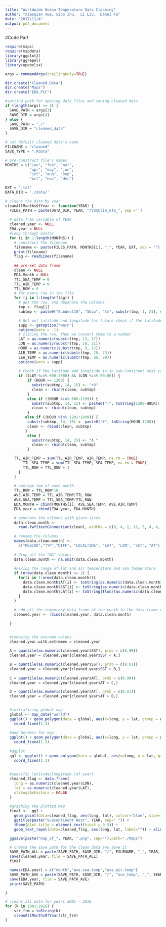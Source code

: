 ```yaml
---
title: "Worldwide Ocean Temperature Data Cleaning"
author: "Xiaoqian Xue, Sibo Zhu,  Li Liu,  Danni Fu"
date: "2017/11/4"
output: pdf_document
---
```


#Code Part

```r
require(maps)
require(mapdata)
library(ggplot2)
library(ggrepel)
library(openxlsx)

args = commandArgs(trailingOnly=TRUE)

dir.create("Cleaned_Data")
dir.create("Maps")
dir.create("EDA_PIC")

#setting path for opening data files and saving cleaned data
if (length(args) >= 4) {
  SAVE_PATH = args[3]
  SAVE_DIR = args[4]
} else {
  SAVE_PATH = "./"               
  SAVE_DIR = "cleaned_data"   
}

# set defualt cleaned data's name
FILENAME = "cleaned"
SAVE_TYPE = ".Rdata"

# pre-construct file's names
MONTHS = c("jan", "feb", "mar",
           "apr", "may", "jun",
           "jul", "aug", "sep",
           "oct", "nov", "dec")

EXT = ".txt"
DATA_DIR = './data/'

# cleans the data by year
cleanAllMonthsOfYear <- function(YEAR) {
  FILES_PATH = paste(DATA_DIR, YEAR, "/VOSClim_GTS_", sep ='')
  
  # data fram variable of YEAR
  cleaned.year <- NULL
  EDA.year = NULL
  #loop through months
  for (i in 1:length(MONTHS)) {
    # construct the filename
    filename <- paste(FILES_PATH, MONTHS[i], "_", YEAR, EXT, sep = "")
    print(filename)
    flag <- readLines(filename)
    
    ## pre-set data frame
    clean <- NULL
    EDA.Month = NULL
    TTL_SEA_TEMP = 0
    TTL_AIR_TEMP = 0
    TTL_ROW = 0
    # for every row in the file
    for (j in 1:length(flag)) {
      # get the row, and deparate the columns
      tmp <- flag[j]
      subtmp <- paste0("SubWest10", "Ship", "tm", substr(tmp, 1, 21), substr(tmp, 86, 89), substr(tmp, 70, 73))

      # Get out latitude and longitude for future check if the latitude and longitude is in sub-Continent West ranges
      supp <- getOption("warn")
      options(warn = -1)
      # slicing the row, then we convert them to a number
      LAT = as.numeric(substr(tmp, 13, 17))   
      LON = as.numeric(substr(tmp, 18, 21))
      HOUR = as.numeric(substr(tmp, 9, 12))
      AIR_TEMP = as.numeric(substr(tmp, 70, 73))
      SEA_TEMP = as.numeric(substr(tmp, 86, 89))
      options(warn = supp)
 
      # Check if the latitude and longitude is in sub-Continent West ranges, and if time period is within 6 hours of noon 
      if ((LAT %in% 600:2000) && (LON %in% 60:80)) {
          if (HOUR == 1200) {
            substr(subtmp, 14, 15) <- "+0"
            clean <- rbind(clean, subtmp)
          }
          else if ((HOUR %in% 600:1199)) {
            substr(subtmp, 14, 15) <- paste0("-", toString(1200-HOUR))
            clean <- rbind(clean, subtmp)
          }
         else if ((HOUR %in% 1201:1800)) {
          substr(subtmp, 14, 15) <- paste0("+", toString(HOUR-1200))
          clean <- rbind(clean, subtmp)
         }
          else {
            substr(subtmp, 14, 15) <- "A "
            clean <- rbind(clean, subtmp)
          }

	TTL_AIR_TEMP = sum(TTL_AIR_TEMP, AIR_TEMP, na.rm = TRUE)
        TTL_SEA_TEMP = sum(TTL_SEA_TEMP, SEA_TEMP, na.rm = TRUE)
        TTL_ROW = TTL_ROW + 1
      }
    }
 
    # averege tem of each month 
    TTL_ROW = TTL_ROW*10
    AVE.AIR.TEMP = TTL_AIR_TEMP/TTL_ROW
    AVE.SEA.TEMP = TTL_SEA_TEMP/TTL_ROW
    EDA.MONTH = cbind(MONTHS[i], AVE.SEA.TEMP, AVE.AIR.TEMP)
    EDA.year = rbind(EDA.year, EDA.MONTH)

    # generate the columns with given sizes
    data.clean.month <-
      read.fwf(textConnection(clean), widths = c(9, 4, 2, 12, 5, 4, 4, 4))
    
    # rename the columns
    names(data.clean.month) <-
      c("REGION","TYP","DIFF", "LOCALTIME", "LAT", "LON", "SST", "AT")
  
    # drop all the "NA" values
    data.clean.month <- na.omit(data.clean.month)
    
    #Fixing the range of lat and air temperature and sea temperature
    if (nrow(data.clean.month) >= 1) {
      for(i in 1:nrow(data.clean.month)){
        data.clean.month$AT[i] <- toString(as.numeric(data.clean.month$AT[i])/10)
        data.clean.month$SST[i] <- toString(as.numeric(data.clean.month$SST[i])/10)
        data.clean.month$LAT[i] <- toString(floor(as.numeric(data.clean.month$LAT[i])/100))
      }
    }
    
    # add all the temporary data frame of the month to the data frame of the year
    cleaned.year <- rbind(cleaned.year, data.clean.month)

  }
  

  #removing the extreme values
  cleaned.year.with.extremes = cleaned.year
  
  A = quantile(as.numeric(cleaned.year$SST), prob = c(0.99))
  cleaned.year = cleaned.year[cleaned.year$SST < A,]

  B = quantile(as.numeric(cleaned.year$SST), prob = c(0.01))
  cleaned.year = cleaned.year[cleaned.year$SST > B,]
  
  C = quantile(as.numeric(cleaned.year$AT), prob = c(0.99))
  cleaned.year = cleaned.year[cleaned.year$AT < C,]

  D = quantile(as.numeric(cleaned.year$AT), prob = c(0.01))
  cleaned.year = cleaned.year[cleaned.year$AT > D,]

  
  #initializing global map
  global <- map_data("world")
  ggplot() + geom_polygon(data = global, aes(x=long, y = lat, group = group)) +
    coord_fixed(1.3)
  
  #add borders for map
  ggplot() + geom_polygon(data = global, aes(x=long, y = lat, group = group), fill = NA, color = "blue") +
    coord_fixed(1.3)
  
  #ggplot
  gg1 <- ggplot() + geom_polygon(data = global, aes(x=long, y = lat, group = group), fill = "white", color = "grey") +
    coord_fixed(1.3)
  
  
  #specific latitude/longitude (of year)
  cleaned_flag <- data.frame(
    long = as.numeric(cleaned.year$LON),
    lat = as.numeric(cleaned.year$LAT),
    stringsAsFactors = FALSE
  )
  
  #graphing the plotted map
  final <-  gg1 +
    geom_point(data=cleaned_flag, aes(long, lat), colour="blue", size=1) +
    ggtitle(paste("Subcontinent West", YEAR, sep=" ")) +
    theme(plot.title = element_text(hjust = 0.5)) +
    geom_text_repel(data=cleaned_flag, aes(long, lat, label="")) + xlim(60,110) + ylim(0,40)

  ggsave(paste("map_of_", YEAR, ".png", sep=""),path="./Maps")

  # create the save path for the clean data ans save it
  SAVE_PATH_ALL = paste(SAVE_PATH, SAVE_DIR, "/", FILENAME, "_", YEAR, SAVE_TYPE, sep = "")
  save(cleaned.year, file = SAVE_PATH_ALL)
  final

  names(EDA.year) = c("month","ave.sea.temp","ave.air.temp")
  SAVE_PATH_AVE = paste(SAVE_PATH, SAVE_DIR, "/", "ave_temp", "_", YEAR, SAVE_TYPE, sep = "")
  save(EDA.year, file = SAVE_PATH_AVE)
  print(SAVE_PATH)

}

# cleans all data for years 2001 - 2016
for (k in 2001:2016) {
    str_frm = toString(k)          
    cleanAllMonthsOfYear(str_frm)  
}

```







